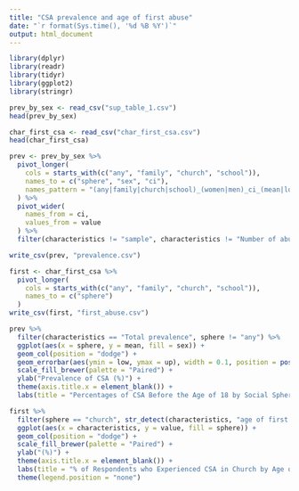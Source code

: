 ```yaml
---
title: "CSA prevalence and age of first abuse"
date: "`r format(Sys.time(), '%d %B %Y')`"
output: html_document
---
```


```r
library(dplyr)
library(readr)
library(tidyr)
library(ggplot2)
library(stringr)
```
```r
prev_by_sex <- read_csv("sup_table_1.csv")
head(prev_by_sex)

char_first_csa <- read_csv("char_first_csa.csv")
head(char_first_csa)
```
```r
prev <- prev_by_sex %>%
  pivot_longer(
    cols = starts_with(c("any", "family", "church", "school")),
    names_to = c("sphere", "sex", "ci"),
    names_pattern = "(any|family|church|school)_(women|men)_ci_(mean|low|up)"
  ) %>%
  pivot_wider(
    names_from = ci,
    values_from = value
  ) %>%
  filter(characteristics != "sample", characteristics != "Number of abused children", sphere != "any")

write_csv(prev, "prevalence.csv")

first <- char_first_csa %>%
  pivot_longer(
    cols = starts_with(c("any", "family", "church", "school")),
    names_to = c("sphere")
  )
write_csv(first, "first_abuse.csv")
```

```r
prev %>%
  filter(characteristics == "Total prevalence", sphere != "any") %>%
  ggplot(aes(x = sphere, y = mean, fill = sex)) +
  geom_col(position = "dodge") +
  geom_errorbar(aes(ymin = low, ymax = up), width = 0.1, position = position_dodge(0.9)) +
  scale_fill_brewer(palette = "Paired") +
  ylab("Prevalence of CSA (%)") +
  theme(axis.title.x = element_blank()) +
  labs(title = "Percentages of CSA Before the Age of 18 by Social Sphere")
```
```r
first %>%
  filter(sphere == "church", str_detect(characteristics, "age of first abuse")) %>%
  ggplot(aes(x = characteristics, y = value, fill = sphere)) +
  geom_col(position = "dodge") +
  scale_fill_brewer(palette = "Paired") +
  ylab("(%)") +
  theme(axis.title.x = element_blank()) +
  labs(title = "% of Respondents who Experienced CSA in Church by Age of First Abuse") +
  theme(legend.position = "none")
```
